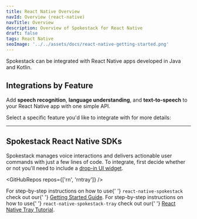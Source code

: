 ```yaml
---
title: React Native Overview
navId: Overview (react-native)
navTitle: Overview
description: Overview of Spokestack for React Native
draft: false
tags: React Native
seoImage: '../../assets/docs/react-native-getting-started.png'
---
```



<p className="title">
  Spokestack can be integrated with React Native apps developed in Java and
  Kotlin.
</p>

## Integrations by Feature

Add **speech recognition**, **language understanding**, and **text-to-speech** to your React Native app with one simple API.

Select a specific feature you'd like to integrate with for more details:

<Configurator hideLinks platform="rn" />

---

## Spokestack React Native SDKs

Spokestack manages voice interactions and delivers actionable user commands with just a few lines of code. To integrate, first decide whether or not you'll need to include a <a href='/docs/react-native/tray'>drop-in UI widget</a>.

<GitHubRepos repos={['rn', 'rntray']} />

<Info>
  For step-by-step instructions on how to use{' '}
  <code>react-native-spokestack</code> check out our{' '}
  <a href="/docs/react-native/getting-started">Getting Started Guide</a>.
</Info>

<Info>
  For step-by-step instructions on how to use{' '}
  <code>react-native-spokestack-tray</code> check out our{' '}
  <a href="/docs/react-native/tray">React Native Tray Tutorial</a>.
</Info>
